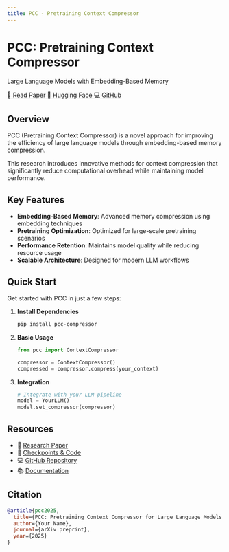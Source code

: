 ```yaml
---
title: PCC - Pretraining Context Compressor
---
```



<div style={{
  textAlign: 'center',
  padding: '4rem 2rem',
  background: 'linear-gradient(135deg, #667eea 0%, #764ba2 100%)',
  margin: '-2rem -2rem 2rem -2rem',
  color: 'white'
}}>
  <h1 style={{
    fontSize: '3rem',
    fontWeight: 'bold',
    marginBottom: '1rem',
    background: 'linear-gradient(45deg, #ffffff, #e0e7ff)',
    WebkitBackgroundClip: 'text',
    WebkitTextFillColor: 'transparent'
  }}>
    PCC: Pretraining Context Compressor
  </h1>
  <p style={{
    fontSize: '1.25rem',
    marginBottom: '2rem',
    opacity: 0.9
  }}>
    Large Language Models with Embedding-Based Memory
  </p>
  <div style={{ display: 'flex', gap: '1rem', justifyContent: 'center', flexWrap: 'wrap' }}>
    <a href="https://opensource.microsoft.com/" style={{
      background: 'rgba(255,255,255,0.2)',
      padding: '0.75rem 1.5rem',
      borderRadius: '8px',
      textDecoration: 'none',
      color: 'white',
      fontWeight: 'bold',
      backdropFilter: 'blur(10px)',
      border: '1px solid rgba(255,255,255,0.3)'
    }}>
      📄 Read Paper
    </a>
    <a href="https://huggingface.co/collections/BroAlanTaps/pcc-682448eed8826f59f72dd2e3" style={{
      background: 'rgba(255,255,255,0.2)',
      padding: '0.75rem 1.5rem',
      borderRadius: '8px',
      textDecoration: 'none',
      color: 'white',
      fontWeight: 'bold',
      backdropFilter: 'blur(10px)',
      border: '1px solid rgba(255,255,255,0.3)'
    }}>
      🤗 Hugging Face
    </a>
    <a href="https://github.com/broalantaps/PCC" style={{
      background: 'rgba(255,255,255,0.2)',
      padding: '0.75rem 1.5rem',
      borderRadius: '8px',
      textDecoration: 'none',
      color: 'white',
      fontWeight: 'bold',
      backdropFilter: 'blur(10px)',
      border: '1px solid rgba(255,255,255,0.3)'
    }}>
      💻 GitHub
    </a>
  </div>
</div>

## Overview

PCC (Pretraining Context Compressor) is a novel approach for improving the efficiency of large language models through embedding-based memory compression.

<Callout type="info">
  This research introduces innovative methods for context compression that significantly reduce computational overhead while maintaining model performance.
</Callout>

## Key Features

- **Embedding-Based Memory**: Advanced memory compression using embedding techniques
- **Pretraining Optimization**: Optimized for large-scale pretraining scenarios  
- **Performance Retention**: Maintains model quality while reducing resource usage
- **Scalable Architecture**: Designed for modern LLM workflows

## Quick Start

Get started with PCC in just a few steps:

1. **Install Dependencies**
   ```bash
   pip install pcc-compressor
   ```

2. **Basic Usage**
   ```python
   from pcc import ContextCompressor
   
   compressor = ContextCompressor()
   compressed = compressor.compress(your_context)
   ```

3. **Integration**
   ```python
   # Integrate with your LLM pipeline
   model = YourLLM()
   model.set_compressor(compressor)
   ```

## Resources

- 📄 [Research Paper](https://opensource.microsoft.com/)
- 🔧 [Checkpoints & Code](https://huggingface.co/collections/BroAlanTaps/pcc-682448eed8826f59f72dd2e3)
- 💻 [GitHub Repository](https://github.com/broalantaps/PCC)
- 📚 [Documentation](/about)

## Citation

```bibtex
@article{pcc2025,
  title={PCC: Pretraining Context Compressor for Large Language Models with Embedding-Based Memory},
  author={Your Name},
  journal={arXiv preprint},
  year={2025}
}
```
